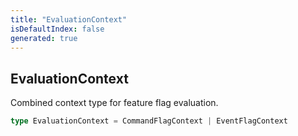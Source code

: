 ```yaml
---
title: "EvaluationContext"
isDefaultIndex: false
generated: true
---
```



<!-- This file was generated from the CommandKit source. Do not modify. Instead, re-run the "docgen" script -->


## EvaluationContext

<GenerationInfo sourceFile="packages/commandkit/src/flags/feature-flags.ts" sourceLine="205" packageName="commandkit" />

Combined context type for feature flag evaluation.

```ts title="Signature"
type EvaluationContext = CommandFlagContext | EventFlagContext
```
